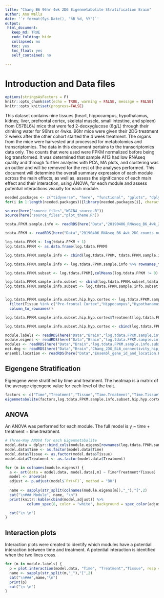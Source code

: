 ```yaml
---
title: "Chang B6 96hr 4wk 2DG Eigenmetabolite Stratification Brain"
author: Ann Wells
date: '`r format(Sys.Date(), "%B %d, %Y")`'
output:
 html_document:
   keep_md: TRUE
   code_folding: hide
   collapsed: no
   toc: yes
   toc_float: yes
   self_contained: no
   
---
```


<link rel="stylesheet" type="text/css" href="https://cdn.datatables.net/1.10.5/css/jquery.dataTables.min.css">
<script src="https://code.jquery.com/jquery-2.1.2.min.js"></script>
<script src="https://cdn.datatables.net/1.10.5/js/jquery.dataTables.min.js"></script>

<script type="text/javascript">
         $(document).ready(function() {
             $("table").DataTable();
         } );
</script>

# Introduction and Data files

```r
options(stringsAsFactors = F)
knitr::opts_chunk$set(echo = TRUE, warning = FALSE, message = FALSE)
knitr::opts_knit$set(progress=FALSE)
```

This dataset contains nine tissues (heart, hippocampus, hypothalamus, kidney, liver, prefrontal cortex, skeletal muscle, small intestine, and spleen) from C57BL6/J mice that were fed 2-deoxyglucose (6g/L) through their drinking water for 96hrs or 4wks. 96hr mice were given their 2DG treatment 2 weeks after the other cohort started the 4 week treatment. The organs from the mice were harvested and processed for metabolomics and transcriptomics. The data in this document pertains to the transcriptomics data only. The counts that were used were FPKM normalized before being log transformed. It was determined that sample A113 had low RNAseq quality and through further analyses with PCA, MA plots, and clustering was an outlier and will be removed for the rest of the analyses performed. This document will determine the overall summary expression of each module across the main effects, as well as, assess the significance of each main effect and their interaction, using ANOVA, for each module and assess potential interactions visually for each module. 

```r
needed.packages <- c("tidyverse", "here", "functional", "gplots", "dplyr", "GeneOverlap", "R.utils", "reshape2","magrittr","data.table", "RColorBrewer","preprocessCore", "ARTool","emmeans", "phia", "gProfileR", "WGCNA","plotly", "pheatmap","pander", "kableExtra")
for(i in 1:length(needed.packages)){library(needed.packages[i], character.only = TRUE)}

source(here("source_files","WGCNA_source.R"))
source(here("source_files","plot_theme.R"))
```

```r
tdata.FPKM.sample.info <- readRDS(here("Data","20190406_RNAseq_B6_4wk_2DG_counts_phenotypes.RData"))

tdata.FPKM <- readRDS(here("Data","20190406_RNAseq_B6_4wk_2DG_counts_numeric.RData"))

log.tdata.FPKM <- log(tdata.FPKM + 1)
log.tdata.FPKM <- as.data.frame(log.tdata.FPKM)

log.tdata.FPKM.sample.info <- cbind(log.tdata.FPKM, tdata.FPKM.sample.info[,27238:27240])

log.tdata.FPKM.sample.info <- log.tdata.FPKM.sample.info %>% rownames_to_column() %>% filter(rowname != "A113") %>% column_to_rownames()

log.tdata.FPKM.subset <- log.tdata.FPKM[,colMeans(log.tdata.FPKM != 0) > 0.5] 

log.tdata.FPKM.sample.info.subset <- cbind(log.tdata.FPKM.subset,tdata.FPKM.sample.info[,27238:27240])
log.tdata.FPKM.sample.info.subset <- log.tdata.FPKM.sample.info.subset %>% rownames_to_column() %>% filter(rowname != "A113") %>% column_to_rownames()


log.tdata.FPKM.sample.info.subset.hip.hyp.cortex <- log.tdata.FPKM.sample.info.subset %>% rownames_to_column() %>% 
  filter(Tissue %in% c("Pre-frontal Cortex","Hippocampus","Hypothanamus")) %>% 
  column_to_rownames()

log.tdata.FPKM.sample.info.subset.hip.hyp.cortex$Treatment[log.tdata.FPKM.sample.info.subset.hip.hyp.cortex$Treatment=="None"] <- "Control"

log.tdata.FPKM.sample.info.subset.hip.hyp.cortex <- cbind(log.tdata.FPKM.sample.info.subset.hip.hyp.cortex, Time.Treatment = paste(log.tdata.FPKM.sample.info.subset.hip.hyp.cortex$Time,log.tdata.FPKM.sample.info.subset.hip.hyp.cortex$Treatment), Time.Tissue = paste(log.tdata.FPKM.sample.info.subset.hip.hyp.cortex$Time,log.tdata.FPKM.sample.info.subset.hip.hyp.cortex$Tissue), Tissue.Treatment = paste(log.tdata.FPKM.sample.info.subset.hip.hyp.cortex$Tissue,log.tdata.FPKM.sample.info.subset.hip.hyp.cortex$Treatment), Time.Treatment.Tissue = paste(log.tdata.FPKM.sample.info.subset.hip.hyp.cortex$Time, log.tdata.FPKM.sample.info.subset.hip.hyp.cortex$Treatment,log.tdata.FPKM.sample.info.subset.hip.hyp.cortex$Tissue))

module.labels <- readRDS(here("Data","Brain","log.tdata.FPKM.sample.info.subset.hip.hyp.cortex.WGCNA.module.labels.RData"))
module.eigens <- readRDS(here("Data","Brain","log.tdata.FPKM.sample.info.subset.hip.hyp.cortex.WGCNA.module.eigens.RData"))
modules <- readRDS(here("Data","Brain","log.tdata.FPKM.sample.info.subset.hip.hyp.cortex.WGCNA.module.membership.RData"))
net.deg <- readRDS(here("Data","Brain","Chang_2DG_BL6_connectivity_hip_hyp_cortex.RData"))
ensembl.location <- readRDS(here("Data","Ensembl_gene_id_and_location.RData"))
```

## Eigengene Stratification {.tabset .tabset-fade .tabset-pills}

Eigengene were stratified by time and treatment. The heatmap is a matrix of the average eigengene value for each level of the trait.

```r
factors <- c("Time","Treatment","Tissue","Time.Treatment","Time.Tissue","Tissue.Treatment","Time.Treatment.Tissue")
eigenmetabolite(factors,log.tdata.FPKM.sample.info.subset.hip.hyp.cortex)
```

## ANOVA {.tabset .tabset-fade .tabset-pills}
An ANOVA was performed for each module. The full model is y ~ time + treatment + time:treatment.

```r
# Three-Way ANOVA for each Eigenmetabolite
model.data = dplyr::bind_cols(module.eigens[rownames(log.tdata.FPKM.sample.info.subset.hip.hyp.cortex),], log.tdata.FPKM.sample.info.subset.hip.hyp.cortex[,c("Time","Treatment","Tissue")])
model.data$Time <- as.factor(model.data$Time)
model.data$Tissue <- as.factor(model.data$Tissue)
model.data$Treatment <- as.factor(model.data$Treatment)

for (m in colnames(module.eigens)) {
  a <- art(data = model.data, model.data[,m] ~ Time*Treatment*Tissue)
  model <- anova(a)
  adjust <- p.adjust(model$`Pr(>F)`, method = "BH")
  
  name <- sapply(str_split(colnames(module.eigens[m]),"_"),"[",2)
  cat("\n### Module", name, "\n")
  print(knitr::kable(cbind(model,adjust)) %>% 
          column_spec(8, color = "white", background = spec_color(adjust, end = 0.05, scale_from = c(0,0.05))))

  cat("\n \n")
}
```

## Interaction plots {.tabset .tabset-fade .tabset-pills}
Interaction plots were created to identify which modules have a potential interaction between time and treatment. A potential interaction is identified when the two lines cross.

```r
for (m in module.labels) {
  p = plot.interaction(model.data, "Time", "Treatment","Tissue", resp = m)
  name <- sapply(str_split(m,"_"),"[",2)
  cat("\n###",name,"\n")
  print(p)
  cat("\n \n")
}
```